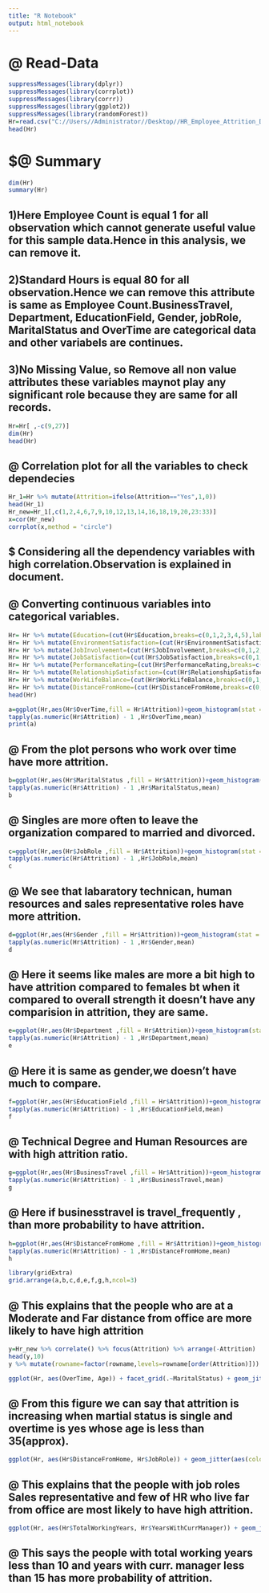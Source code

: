 ---
title: "R Notebook"
output: html_notebook
---
# @ Read-Data
```{r}
suppressMessages(library(dplyr))
suppressMessages(library(corrplot))
suppressMessages(library(corrr))
suppressMessages(library(ggplot2))
suppressMessages(library(randomForest))
Hr=read.csv("C://Users//Administrator//Desktop//HR_Employee_Attrition_Data-1.csv.zip_attachment_253190//HR_Employee_Attrition_Data-1.csv")
head(Hr)
```


# $@ Summary
```{r}
dim(Hr)
summary(Hr)

```

## 1)Here Employee Count is equal 1 for all observation which cannot generate useful value for this sample data.Hence in this analysis, we can remove it.

## 2)Standard Hours is equal 80 for all observation.Hence we can remove this attribute is same as Employee Count.BusinessTravel, Department, EducationField, Gender, jobRole, MaritalStatus and OverTime are categorical data and other variabels are continues.

## 3)No Missing Value, so Remove all non value attributes these variables maynot play any significant role because they are same for all records.

```{r}
Hr=Hr[ ,-c(9,27)]
dim(Hr)
head(Hr)
```

## @ Correlation plot for all the variables to check dependecies

```{r}
Hr_1=Hr %>% mutate(Attrition=ifelse(Attrition=="Yes",1,0))
head(Hr_1)
Hr_new=Hr_1[,c(1,2,4,6,7,9,10,12,13,14,16,18,19,20,23:33)]
x=cor(Hr_new)
corrplot(x,method = "circle")
```

## $ Considering all the dependency variables with high correlation.Observation is explained in document.

## @ Converting continuous variables into categorical variables.

```{r}
Hr= Hr %>% mutate(Education=(cut(Hr$Education,breaks=c(0,1,2,3,4,5),labels=c("Below College","College","Bachelor","Master","Doctor"))))
Hr= Hr %>% mutate(EnvironmentSatisfaction=(cut(Hr$EnvironmentSatisfaction,breaks=c(0,1,2,3,4),labels=c("Low","Medium","High","Very high"))))
Hr= Hr %>% mutate(JobInvolvement=(cut(Hr$JobInvolvement,breaks=c(0,1,2,3,4),labels=c("Low","Medium","High","Very high"))))
Hr= Hr %>% mutate(JobSatisfaction=(cut(Hr$JobSatisfaction,breaks=c(0,1,2,3,4),labels=c("Low","Medium","High","Very high"))))
Hr= Hr %>% mutate(PerformanceRating=(cut(Hr$PerformanceRating,breaks=c(0,1,2,3,4),labels=c("Low","Good","Excellent","Outstanding"))))
Hr= Hr %>% mutate(RelationshipSatisfaction=(cut(Hr$RelationshipSatisfaction,breaks=c(0,1,2,3,4),labels=c("Low","Medium","High","Very high"))))
Hr= Hr %>% mutate(WorkLifeBalance=(cut(Hr$WorkLifeBalance,breaks=c(0,1,2,3,4),labels=c("Bad","Good","Better","Best"))))
Hr= Hr %>% mutate(DistanceFromHome=(cut(Hr$DistanceFromHome,breaks=c(0,6,12,18,24,30),labels=c("Very near","Near","Moderate","Far","Very far"))))
head(Hr)
```


```{r}
a=ggplot(Hr,aes(Hr$OverTime,fill = Hr$Attrition))+geom_histogram(stat = "count")
tapply(as.numeric(Hr$Attrition) - 1 ,Hr$OverTime,mean)
print(a)
```

## @ From the plot persons who work over time have more attrition.

```{r}
b=ggplot(Hr,aes(Hr$MaritalStatus ,fill = Hr$Attrition))+geom_histogram(stat = "count")
tapply(as.numeric(Hr$Attrition) - 1 ,Hr$MaritalStatus,mean)
b
```

## @ Singles are more often to leave the organization compared to married and divorced.


```{r}
c=ggplot(Hr,aes(Hr$JobRole ,fill = Hr$Attrition))+geom_histogram(stat = "count")
tapply(as.numeric(Hr$Attrition) - 1 ,Hr$JobRole,mean)
c
```

## @ We see that labaratory technican, human resources and sales representative roles have more attrition.

```{r}
d=ggplot(Hr,aes(Hr$Gender ,fill = Hr$Attrition))+geom_histogram(stat = "count")
tapply(as.numeric(Hr$Attrition) - 1 ,Hr$Gender,mean)
d
```

## @ Here it seems like males are more a bit high to have attrition compared to females bt when it compared to overall strength it doesn't have any comparision in attrition, they are same.

```{r}
e=ggplot(Hr,aes(Hr$Department ,fill = Hr$Attrition))+geom_histogram(stat = "count")
tapply(as.numeric(Hr$Attrition) - 1 ,Hr$Department,mean)
e
```

## @ Here it is same as gender,we doesn't have much to compare.

```{r}
f=ggplot(Hr,aes(Hr$EducationField ,fill = Hr$Attrition))+geom_histogram(stat = "count")
tapply(as.numeric(Hr$Attrition) - 1 ,Hr$EducationField,mean)
f
```

## @ Technical Degree and Human Resources are with high attrition ratio.

```{r}
g=ggplot(Hr,aes(Hr$BusinessTravel ,fill = Hr$Attrition))+geom_histogram(stat = "count")
tapply(as.numeric(Hr$Attrition) - 1 ,Hr$BusinessTravel,mean)
g
```

## @ Here if businesstravel is travel_frequently , than more probability to have attrition.

```{r}
h=ggplot(Hr,aes(Hr$DistanceFromHome ,fill = Hr$Attrition))+geom_histogram(stat = "count")
tapply(as.numeric(Hr$Attrition) - 1 ,Hr$DistanceFromHome,mean)
h
```


```{r}
library(gridExtra)
grid.arrange(a,b,c,d,e,f,g,h,ncol=3)
```


## @ This explains that the people who are at a Moderate and Far distance from office are more likely to have high attrition

```{r}
y=Hr_new %>% correlate() %>% focus(Attrition) %>% arrange(-Attrition)
head(y,10)
y %>% mutate(rowname=factor(rowname,levels=rowname[order(Attrition)])) %>% ggplot(aes(x=rowname,y=Attrition))+geom_bar(stat = "identity") +ylab("correlation with attrition") +xlab("variable")
```


```{r}
ggplot(Hr, aes(OverTime, Age)) + facet_grid(.~MaritalStatus) + geom_jitter(aes(color = Attrition),alpha = 0.4)
```

## @ From this figure we can say that attrition is increasing when martial status is single and overtime is yes whose age is less than 35(approx).

```{r}
ggplot(Hr, aes(Hr$DistanceFromHome, Hr$JobRole)) + geom_jitter(aes(color = Attrition),alpha = 0.4)
```

## @ This explains that the people with job roles Sales representative and few of HR who live far from office are most likely to have high attrition.

```{r}
ggplot(Hr, aes(Hr$TotalWorkingYears, Hr$YearsWithCurrManager)) + geom_jitter(aes(color = Attrition),alpha = 0.4)
```

## @ This says the people with total working years less than 10 and years with curr. manager less than 15 has more probability of attrition.

